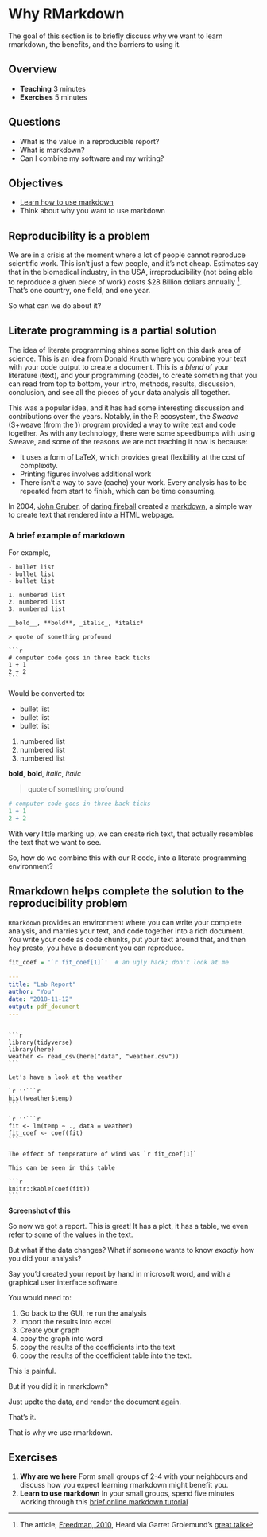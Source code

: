 # Why RMarkdown

The goal of this section is to briefly discuss why we want to learn rmarkdown, the benefits, and the barriers to using it.

## Overview

* **Teaching** 3 minutes
* **Exercises** 5 minutes

## Questions

* What is the value in a reproducible report?
* What is markdown?
* Can I combine my software and my writing?

## Objectives

* [Learn how to use markdown](https://www.markdowntutorial.com/)
* Think about why you want to use markdown

## Reproducibility is a problem

We are in a crisis at the moment where a lot of people cannot reproduce scientific work. This isn't just a few people, and it's not cheap. Estimates say that in the biomedical industry, in the USA, irreproducibility (not being able to reproduce a given piece of work) costs $28 Billion dollars annually [^1]. That's one country, one field, and one year.

[^1]:The article, [Freedman, 2010](https://journals.plos.org/plosbiology/article?id=10.1371/journal.pbio.1002165), Heard via Garret Grolemund's [great talk](https://www.youtube.com/watch?v=HVlwNayog-k)

So what can we do about it?

## Literate programming is a partial solution

The idea of literate programming shines some light on this dark area of science. This is an idea from [Donald Knuth](https://en.wikipedia.org/wiki/Donald_Knuth) where you combine your text with your code output to create a document. This is a _blend_ of your literature (text), and your programming (code), to create something that you can read from top to bottom, your intro, methods, results, discussion, conclusion, and see all the pieces of your data analysis all together.

This was a popular idea, and it has had some interesting discussion and contributions over the years. Notably, in the R ecosystem, the _Sweave_ (S+weave (from the )) program provided a way to write text and code together. As with any technology, there were some speedbumps with using Sweave, and some of the reasons we are not teaching it now is because:

* It uses a form of LaTeX, which provides great flexibility at the cost of complexity.
* Printing figures involves additional work
* There isn't a way to save (cache) your work. Every analysis has to be repeated from start to finish, which can be time consuming.

In 2004, [John Gruber](https://en.wikipedia.org/wiki/John_Gruber), of [daring fireball](https://daringfireball.net/) created a [markdown](https://en.wikipedia.org/wiki/Markdown), a simple way to create text that rendered into a HTML webpage.

### A brief example of markdown

For example, 

```
- bullet list
- bullet list
- bullet list

1. numbered list
2. numbered list
3. numbered list

__bold__, **bold**, _italic_, *italic*

> quote of something profound 
```

````
```r
# computer code goes in three back ticks
1 + 1
2 + 2
```
````

Would be converted to:


- bullet list
- bullet list
- bullet list

1. numbered list
2. numbered list
3. numbered list

__bold__, **bold**, _italic_, *italic*

> quote of something profound 

```r
# computer code goes in three back ticks
1 + 1
2 + 2
```

With very little marking up, we can create rich text, that actually resembles the text that we want to see. 

So, how do we combine this with our R code, into a literate programming environment?

## Rmarkdown helps complete the solution to the reproducibility problem

`Rmarkdown` provides an environment where you can write your complete analysis, and marries your text, and code together into a rich document. You write your code as code chunks, put your text around that, and then hey presto, you have a document you can reproduce.

```r
fit_coef = '`r fit_coef[1]`'  # an ugly hack; don't look at me
```

```yaml
---
title: "Lab Report"
author: "You"
date: "2018-11-12"
output: pdf_document
---
```

````

```r
library(tidyverse)
library(here)
weather <- read_csv(here("data", "weather.csv"))
```

Let's have a look at the weather

`r ''```r
hist(weather$temp)
```

`r ''```r
fit <- lm(temp ~ ., data = weather)
fit_coef <- coef(fit)
```

The effect of temperature of wind was `r fit_coef[1]`

This can be seen in this table

```r
knitr::kable(coef(fit))
```

````

__Screenshot of this__

So now we got a report. This is great! It has a plot, it has a table, we even refer to some of the values in the text.

But what if the data changes? What if someone wants to know _exactly_ how you did your analysis?

Say you'd created your report by hand in microsoft word, and with a graphical user interface software.

You would need to:

1. Go back to the GUI, re run the analysis
1. Import the results into excel
1. Create your graph
1. cpoy the graph into word
1. copy the results of the coefficients into the text
1. copy the results of the coefficient table into the text.

This is painful.

But if you did it in rmarkdown?

Just updte the data, and render the document again.

That's it.

That is why we use rmarkdown.

## Exercises {.exercise}

1. **Why are we here** Form small groups of 2-4 with your neighbours and discuss how you expect learning rmarkdown might benefit you.
1. **Learn to use markdown** In your small groups, spend five minutes working through this [brief online markdown tutorial](https://www.markdowntutorial.com/)
